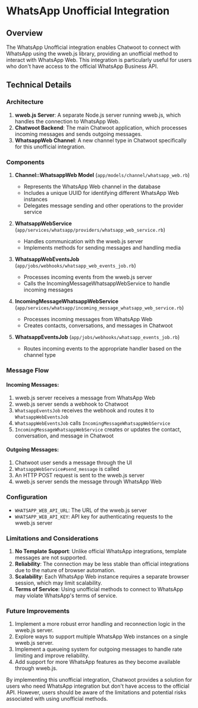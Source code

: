 # WhatsApp Unofficial Integration

## Overview

The WhatsApp Unofficial integration enables Chatwoot to connect with WhatsApp using the wweb.js library, providing an unofficial method to interact with WhatsApp Web. This integration is particularly useful for users who don't have access to the official WhatsApp Business API.

## Technical Details

### Architecture

1. **wweb.js Server**: A separate Node.js server running wweb.js, which handles the connection to WhatsApp Web.
2. **Chatwoot Backend**: The main Chatwoot application, which processes incoming messages and sends outgoing messages.
3. **WhatsappWeb Channel**: A new channel type in Chatwoot specifically for this unofficial integration.

### Components

1. **Channel::WhatsappWeb Model** (`app/models/channel/whatsapp_web.rb`)
   - Represents the WhatsApp Web channel in the database
   - Includes a unique UUID for identifying different WhatsApp Web instances
   - Delegates message sending and other operations to the provider service

2. **WhatsappWebService** (`app/services/whatsapp/providers/whatsapp_web_service.rb`)
   - Handles communication with the wweb.js server
   - Implements methods for sending messages and handling media

3. **WhatsappWebEventsJob** (`app/jobs/webhooks/whatsapp_web_events_job.rb`)
   - Processes incoming events from the wweb.js server
   - Calls the IncomingMessageWhatsappWebService to handle incoming messages

4. **IncomingMessageWhatsappWebService** (`app/services/whatsapp/incoming_message_whatsapp_web_service.rb`)
   - Processes incoming messages from WhatsApp Web
   - Creates contacts, conversations, and messages in Chatwoot

5. **WhatsappEventsJob** (`app/jobs/webhooks/whatsapp_events_job.rb`)
   - Routes incoming events to the appropriate handler based on the channel type

### Message Flow

#### Incoming Messages:
1. wweb.js server receives a message from WhatsApp Web
2. wweb.js server sends a webhook to Chatwoot
3. `WhatsappEventsJob` receives the webhook and routes it to `WhatsappWebEventsJob`
4. `WhatsappWebEventsJob` calls `IncomingMessageWhatsappWebService`
5. `IncomingMessageWhatsappWebService` creates or updates the contact, conversation, and message in Chatwoot

#### Outgoing Messages:
1. Chatwoot user sends a message through the UI
2. `WhatsappWebService#send_message` is called
3. An HTTP POST request is sent to the wweb.js server
4. wweb.js server sends the message through WhatsApp Web

### Configuration

- `WHATSAPP_WEB_API_URL`: The URL of the wweb.js server
- `WHATSAPP_WEB_API_KEY`: API key for authenticating requests to the wweb.js server

### Limitations and Considerations

1. **No Template Support**: Unlike official WhatsApp integrations, template messages are not supported.
2. **Reliability**: The connection may be less stable than official integrations due to the nature of browser automation.
3. **Scalability**: Each WhatsApp Web instance requires a separate browser session, which may limit scalability.
4. **Terms of Service**: Using unofficial methods to connect to WhatsApp may violate WhatsApp's terms of service.

### Future Improvements

1. Implement a more robust error handling and reconnection logic in the wweb.js server.
2. Explore ways to support multiple WhatsApp Web instances on a single wweb.js server.
3. Implement a queueing system for outgoing messages to handle rate limiting and improve reliability.
4. Add support for more WhatsApp features as they become available through wweb.js.

By implementing this unofficial integration, Chatwoot provides a solution for users who need WhatsApp integration but don't have access to the official API. However, users should be aware of the limitations and potential risks associated with using unofficial methods.
